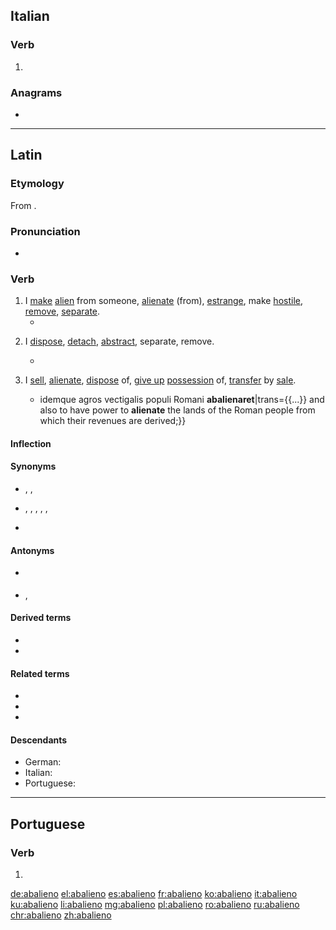 {{also|abalienò}}
==Italian==

===Verb===
{{head|it|verb form}}

# {{inflection of|abalienare||1|s|pres|indc|lang=it}}

===Anagrams===
* {{l|it|abeliano}}

----

==Latin==

===Etymology===
From {{affix|la|ab-|t1=from, away from|aliēnō|t2=alienate, estrange}}.

===Pronunciation===
* {{a|Classical}} {{IPA|/ab.a.liˈeː.noː/|lang=la}}

===Verb===
{{la-verb|abaliēnō|abaliēnāre|abaliēnāvī|abaliēnātum|conj=1}}

# I [[make]] [[alien]] from someone, [[alienate]] (from), [[estrange]], make [[hostile]], [[remove]], [[separate]].
#* {{Q|la|Plautus|Miles Gloriosus|4|8|11|quote=istuc crucior a viro me tali '''abalienarier'''|trans=I am distracted at this, that I am '''estranged''' from such a man.}}
# {{label|la|by extension|in general}} I [[dispose]], [[detach]], [[abstract]], separate, remove.
#* {{Q|la|Plautus|Curculio|1|3|18|quote=nec prohibere quit / nec prohibebit nisi mors meum animum aps te '''abalienaverit'''|trans=He neither can restrain me, nor will he restrain me, unless death should '''separate''' my soul from you.}}
# {{label|la|legal}} I [[sell]], [[alienate]], [[dispose]] of, [[give up]] [[possession]] of, [[transfer]] by [[sale]].
#* {{Q|la|Cicero|De lege agraria|2|24|64|quote={{...}} idemque agros vectigalis populi Romani '''abalienaret'''|trans={{...}} and also to have power to '''alienate''' the lands of the Roman people from which their revenues are derived;}}

====Inflection====
{{la-conj-1st|abaliēn|abaliēnāv|abaliēnāt}}

====Synonyms====
* {{sense|alienate}} {{l|la|abscindō}}, {{l|la|aliēnō}}, {{l|la|dīvellō}}
* {{sense|separate, remove}} {{l|la|abiungō}}, {{l|la|abscindō}}, {{l|la|disiungō}}, {{l|la|dīvellō}}, {{l|la|dīvidō}}, {{l|la|sēgregō}}
* {{sense|transfer by sale}} {{l|la|aliēnō}}

====Antonyms====
* {{sense|alienate}} {{l|la|faveō}}
* {{sense|separate, remove}} {{l|la|cōnectō}}, {{l|la|iungō}}

====Derived terms====
* {{l|la|abaliēnātiō}}
* {{l|la|abaliēnātus}}

====Related terms====
* {{l|la|aliēnō}}
* {{l|la|aliēnus}}
* {{l|la|alius}}

====Descendants====
* German: {{l|de|abalienieren}}
* Italian: {{l|it|abalienare}}
* Portuguese: {{l|pt|abalienar}}

----

==Portuguese==

===Verb===
{{pt-verb-form}}

# {{pt-verb-form-of|abalienar}}

[[de:abalieno]]
[[el:abalieno]]
[[es:abalieno]]
[[fr:abalieno]]
[[ko:abalieno]]
[[it:abalieno]]
[[ku:abalieno]]
[[li:abalieno]]
[[mg:abalieno]]
[[pl:abalieno]]
[[ro:abalieno]]
[[ru:abalieno]]
[[chr:abalieno]]
[[zh:abalieno]]